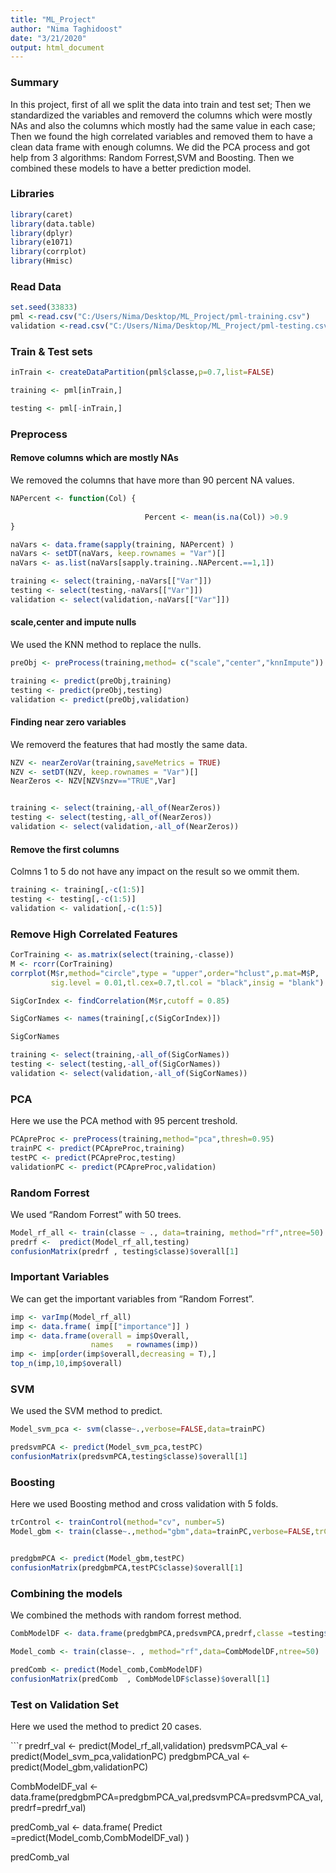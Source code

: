 ```yaml
---
title: "ML_Project"
author: "Nima Taghidoost"
date: "3/21/2020"
output: html_document
---
```


### Summary
In this project, first of all we split the data into train and test set; Then we standardized the variables and removerd the columns which were mostly NAs and also the columns which mostly had the same value in each case; Then we found the high correlated variables and removed them to have a clean data frame with enough columns.
We did the PCA process and got help from 3 algorithms: Random Forrest,SVM and Boosting.
Then we combined these models to have a better prediction model.

### Libraries

```r
library(caret)
library(data.table)
library(dplyr)
library(e1071)
library(corrplot)
library(Hmisc)
```

### Read Data


```r
set.seed(33833)
pml <-read.csv("C:/Users/Nima/Desktop/ML_Project/pml-training.csv")
validation <-read.csv("C:/Users/Nima/Desktop/ML_Project/pml-testing.csv")
```

### Train & Test sets

```r

inTrain <- createDataPartition(pml$classe,p=0.7,list=FALSE)

training <- pml[inTrain,]

testing <- pml[-inTrain,]


```

### Preprocess 


#### Remove columns which are mostly NAs

We removed the columns that have more than 90 percent NA values.

```r
NAPercent <- function(Col) {
  
                              Percent <- mean(is.na(Col)) >0.9
}

naVars <- data.frame(sapply(training, NAPercent) )
naVars <- setDT(naVars, keep.rownames = "Var")[]
naVars <- as.list(naVars[sapply.training..NAPercent.==1,1])

training <- select(training,-naVars[["Var"]])
testing <- select(testing,-naVars[["Var"]])
validation <- select(validation,-naVars[["Var"]])
```


#### scale,center and impute nulls

We used the KNN method to replace the nulls.

```r

preObj <- preProcess(training,method= c("scale","center","knnImpute"))

training <- predict(preObj,training)
testing <- predict(preObj,testing)
validation <- predict(preObj,validation)
```

#### Finding near zero variables

We removerd the features that had mostly the same data.

```r
NZV <- nearZeroVar(training,saveMetrics = TRUE)
NZV <- setDT(NZV, keep.rownames = "Var")[]
NearZeros <- NZV[NZV$nzv=="TRUE",Var]


training <- select(training,-all_of(NearZeros))
testing <- select(testing,-all_of(NearZeros))
validation <- select(validation,-all_of(NearZeros))
```

#### Remove the first columns

Colmns 1 to 5 do not have any impact on the result so we ommit them.

```r

training <- training[,-c(1:5)]
testing <- testing[,-c(1:5)]
validation <- validation[,-c(1:5)]
```


### Remove High Correlated Features

```r

CorTraining <- as.matrix(select(training,-classe))
M <- rcorr(CorTraining)
corrplot(M$r,method="circle",type = "upper",order="hclust",p.mat=M$P,
         sig.level = 0.01,tl.cex=0.7,tl.col = "black",insig = "blank")

SigCorIndex <- findCorrelation(M$r,cutoff = 0.85)

SigCorNames <- names(training[,c(SigCorIndex)])

SigCorNames

training <- select(training,-all_of(SigCorNames))
testing <- select(testing,-all_of(SigCorNames))
validation <- select(validation,-all_of(SigCorNames))
```

### PCA

Here we use the PCA method with 95 percent treshold. 

```r

PCApreProc <- preProcess(training,method="pca",thresh=0.95)
trainPC <- predict(PCApreProc,training)
testPC <- predict(PCApreProc,testing)
validationPC <- predict(PCApreProc,validation)
```



### Random Forrest 

We used "Random Forrest" with 50 trees.

```r
Model_rf_all <- train(classe ~ ., data=training, method="rf",ntree=50)
predrf <-  predict(Model_rf_all,testing)
confusionMatrix(predrf , testing$classe)$overall[1]
```

### Important Variables

We can get the important variables from "Random Forrest".

```r
imp <- varImp(Model_rf_all)
imp <- data.frame( imp[["importance"]] )
imp <- data.frame(overall = imp$Overall,
                  names   = rownames(imp))
imp <- imp[order(imp$overall,decreasing = T),]
top_n(imp,10,imp$overall)
```

### SVM

We used the SVM method to predict.

```r

Model_svm_pca <- svm(classe~.,verbose=FALSE,data=trainPC)

predsvmPCA <- predict(Model_svm_pca,testPC)
confusionMatrix(predsvmPCA,testing$classe)$overall[1]
```

### Boosting

Here we used Boosting method and cross validation with 5 folds.

```r
trControl <- trainControl(method="cv", number=5)
Model_gbm <- train(classe~.,method="gbm",data=trainPC,verbose=FALSE,trControl=trControl)


predgbmPCA <- predict(Model_gbm,testPC)
confusionMatrix(predgbmPCA,testPC$classe)$overall[1]
```

### Combining the models

We combined the methods with random forrest method.

```r

CombModelDF <- data.frame(predgbmPCA,predsvmPCA,predrf,classe =testing$classe)

Model_comb <- train(classe~. , method="rf",data=CombModelDF,ntree=50)

predComb <- predict(Model_comb,CombModelDF)
confusionMatrix(predComb  , CombModelDF$classe)$overall[1]
```


### Test on Validation Set

Here we used the method to predict 20 cases.

```r
predrf_val <-  predict(Model_rf_all,validation)
predsvmPCA_val <- predict(Model_svm_pca,validationPC)
predgbmPCA_val <- predict(Model_gbm,validationPC)

CombModelDF_val <- data.frame(predgbmPCA=predgbmPCA_val,predsvmPCA=predsvmPCA_val,predrf=predrf_val)

predComb_val <- data.frame( Predict =predict(Model_comb,CombModelDF_val) )

predComb_val
